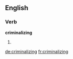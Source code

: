 ==English==

===Verb===
'''criminalizing'''

# {{present participle of|[[criminalize]]}}

[[de:criminalizing]]
[[fr:criminalizing]]